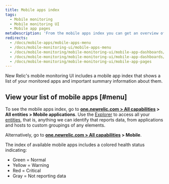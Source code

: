 ```yaml
---
title: Mobile apps index
tags:
  - Mobile monitoring
  - Mobile monitoring UI
  - Mobile app pages
metaDescription: 'From the mobile apps index you can get an overview of the health of your apps and dive deeper into specific apps.'
redirects:
  - /docs/mobile-apps/mobile-apps-menu
  - /docs/mobile-monitoring-ui/mobile-apps-menu
  - /docs/mobile-monitoring/mobile-monitoring-ui/mobile-app-dashboards/mobile-apps-menu
  - /docs/mobile-monitoring/mobile-monitoring-ui/mobile-app-dashboards/mobile-apps-index
  - /docs/mobile-monitoring/mobile-monitoring-ui/mobile-app-pages 
---
```


New Relic's mobile monitoring UI includes a mobile app index that shows a list of your monitored apps and important summary information about them.

## View your list of mobile apps [#menu]

To see the mobile apps index, go to **[one.newrelic.com > All capabilities](https://one.newrelic.com/all-capabilities) > All entities > Mobile applications**. Use the [Explorer](/docs/new-relic-one/use-new-relic-one/core-concepts/new-relic-explorer-view-performance-across-apps-services-hosts/) to access all your [entities](/docs/new-relic-one/use-new-relic-one/core-concepts/what-entity-new-relic/), that is, anything we can identify that reports data, from applications and hosts to custom groupings of any elements. 

Alternatively, go to **[one.newrelic.com > All capabilities](https://one.newrelic.com/all-capabilities) > Mobile**.

The index of available mobile apps includes a colored health status indicating:

* Green = Normal
* Yellow = Warning
* Red = Critical
* Gray = Not reporting data 
